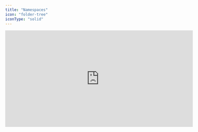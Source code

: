 ```yaml
---
title: "Namespaces"
icon: "folder-tree"
iconType: "solid"
---
```


<iframe
  width="600"
  height="310"
  src="https://d8ts56gtwtyh1.cloudfront.net/docs/warehouse/buckets.mp4"
  title="Namespaces"
  frameborder="0"
  allow="accelerometer; autoplay; muted"
  allowfullscreen
  autoplay
  muted
></iframe> 